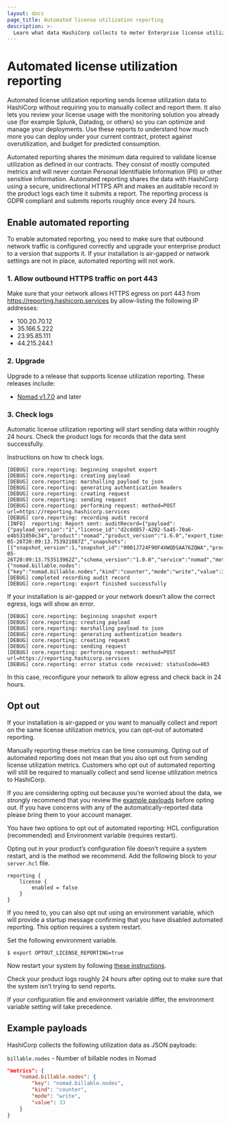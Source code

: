 ```yaml
---
layout: docs
page_title: Automated license utilization reporting
description: >-
  Learn what data HashiCorp collects to meter Enterprise license utilization. Enable or disable reporting. Review sample payloads and logs.
---
```


# Automated license utilization reporting

Automated license utilization reporting sends license utilization data to HashiCorp without requiring you 
to manually collect and report them. It also lets you review your license usage with the monitoring 
solution you already use (for example Splunk, Datadog, or others) so you can optimize and manage your 
deployments. Use these reports to understand how much more you can deploy under your current contract, 
protect against overutilization, and budget for predicted consumption.  

Automated reporting shares the minimum data required to validate license utilization as defined in our 
contracts. They consist of mostly computed metrics and will never contain Personal Identifiable Information 
(PII) or other sensitive information. Automated reporting shares the data with HashiCorp using a secure, 
unidirectional HTTPS API and makes an auditable record in the product logs each time it submits a report. 
The reporting process is GDPR compliant and submits reports roughly once every 24 hours.

## Enable automated reporting

To enable automated reporting, you need to make sure that outbound network traffic is configured correctly 
and upgrade your enterprise product to a version that supports it. If your installation is air-gapped or 
network settings are not in place, automated reporting will not work. 

### 1. Allow outbound HTTPS traffic on port 443

Make sure that your network allows HTTPS egress on port 443 from https://reporting.hashicorp.services by 
allow-listing the following IP addresses:

- 100.20.70.12
- 35.166.5.222
- 23.95.85.111
- 44.215.244.1

### 2. Upgrade

Upgrade to a release that supports license utilization reporting. These releases include:
- [Nomad v1.7.0](/nomad/downloads) and later

### 3. Check logs

Automatic license utilization reporting will start sending data within roughly 24 hours. Check the product 
logs for records that the data sent successfully.

Instructions on how to check logs. 

```
[DEBUG] core.reporting: beginning snapshot export
[DEBUG] core.reporting: creating payload
[DEBUG] core.reporting: marshalling payload to json
[DEBUG] core.reporting: generating authentication headers
[DEBUG] core.reporting: creating request
[DEBUG] core.reporting: sending request
[DEBUG] core.reporting: performing request: method=POST url=https://reporting.hashicorp.services
[DEBUG] core.reporting: recording audit record
[INFO]  reporting: Report sent: auditRecord={"payload":{"payload_version":"1","license_id":"d2cdd857-4202-5a45-70a6-e4b531050c34","product":"nomad","product_version":"1.6.0","export_timestamp":"2023-05-26T20:09:13.753921087Z","snapshots":[{"snapshot_version":1,"snapshot_id":"0001J724F90F4XWQDSAA76ZQWA","process_id":"01H1CTJPC1S8H7Q45MKTJ689ZW","timestamp":"2023-05-26T20:09:13.753513962Z","schema_version":"1.0.0","service":"nomad","metrics":{"nomad.billable.nodes":{"key":"nomad.billable.nodes","kind":"counter","mode":"write","value":33}}}]}}
[DEBUG] completed recording audit record
[DEBUG] core.reporting: export finished successfully
```

If your installation is air-gapped or your network doesn’t allow the correct egress, logs will show an 
error. 

```
[DEBUG] core.reporting: beginning snapshot export
[DEBUG] core.reporting: creating payload
[DEBUG] core.reporting: marshalling payload to json
[DEBUG] core.reporting: generating authentication headers
[DEBUG] core.reporting: creating request
[DEBUG] core.reporting: sending request
[DEBUG] core.reporting: performing request: method=POST url=https://reporting.hashicorp.services
[DEBUG] core.reporting: error status code received: statusCode=403
```

In this case, reconfigure your network to allow egress and check back in 24 hours. 

## Opt out

If your installation is air-gapped or you want to manually collect and report on the same license 
utilization metrics, you can opt-out of automated reporting. 

Manually reporting these metrics can be time consuming. Opting out of automated reporting does not mean that 
you also opt out from sending license utilization metrics. Customers who opt out of automated reporting will 
still be required to manually collect and send license utilization metrics to HashiCorp. 

If you are considering opting out because you’re worried about the data, we strongly recommend that you 
review the [example payloads](#example-payloads) before opting out. If you have concerns with any of the 
automatically-reported data please bring them to your account manager. 

You have two options to opt out of automated reporting: HCL configuration (recommended) and Environment 
variable (requires restart).

Opting out in your product’s configuration file doesn’t require a system restart, and is the method we 
recommend. Add the following block to your `server.hcl` file.

```hcl
reporting {
	license {
		enabled = false
    }
}
```

If you need to, you can also opt out using an environment variable, which will provide a startup message 
confirming that you have disabled automated reporting. This option requires a system restart. 

Set the following environment variable.

```
$ export OPTOUT_LICENSE_REPORTING=true
```

Now restart your system by following [these instructions](/nomad/docs/operations/nomad-agent). 

Check your product logs roughly 24 hours after opting out to make sure that the system isn’t trying to send 
reports.

If your configuration file and environment variable differ, the environment variable setting will take 
precedence.

## Example payloads

HashiCorp collects the following utilization data as JSON payloads:

`billable.nodes` - Number of billable nodes in Nomad

```json
"metrics": {
    "nomad.billable.nodes": {
        "key": "nomad.billable.nodes",
        "kind": "counter",
        "mode": "write",
        "value": 33
    }
}
```